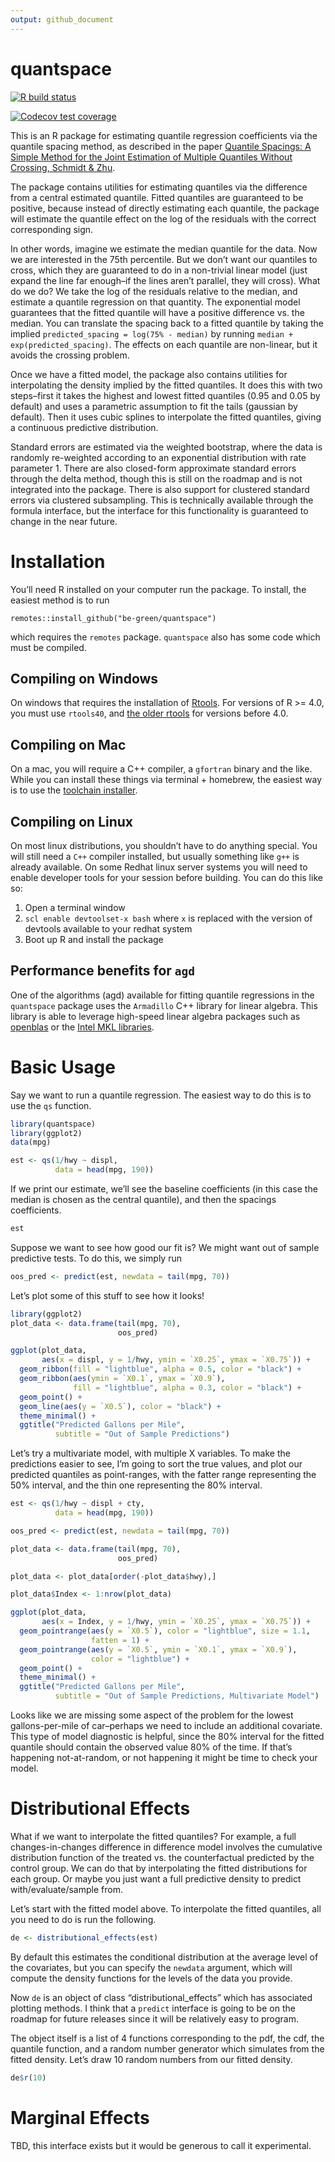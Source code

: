 ```yaml
---
output: github_document
---
```

# quantspace

<!-- badges: start -->
[![R build status](https://github.com/be-green/quantspace/workflows/R-CMD-check/badge.svg)](https://github.com/be-green/quantspace/actions)

[![Codecov test coverage](https://codecov.io/gh/be-green/quantspace/branch/master/graph/badge.svg)](https://codecov.io/gh/be-green/quantspace?branch=master)
<!-- badges: end -->

This is an R package for estimating quantile regression coefficients via the quantile spacing method, as described in the paper [Quantile Spacings: A Simple Method for the Joint Estimation of Multiple Quantiles Without Crossing, Schmidt & Zhu](https://papers.ssrn.com/sol3/papers.cfm?abstract_id=2220901).

The package contains utilities for estimating quantiles via the difference from a central estimated quantile. Fitted quantiles are guaranteed to be positive, because instead of directly estimating each quantile, the package will estimate the quantile effect on the log of the residuals with the correct corresponding sign.

In other words, imagine we estimate the median quantile for the data. Now we are interested in the 75th percentile. But we don't want our quantiles to cross, which they are guaranteed to do in a non-trivial linear model (just expand the line far enough--if the lines aren't parallel, they will cross). What do we do? We take the log of the residuals relative to the median, and estimate a quantile regression on that quantity. The exponential model guarantees that the fitted quantile will have a positive difference vs. the median. You can translate the spacing back to a fitted quantile by taking the implied `predicted_spacing = log(75% - median)` by running `median + exp(predicted_spacing)`. The effects on each quantile are non-linear, but it avoids the crossing problem.

Once we have a fitted model, the package also contains utilities for interpolating the density implied by the fitted quantiles. It does this with two steps--first it takes the highest and lowest fitted quantiles (0.95 and 0.05 by default) and uses a parametric assumption to fit the tails (gaussian by default). Then it uses cubic splines to interpolate the fitted quantiles, giving a continuous predictive distribution.

Standard errors are estimated via the weighted bootstrap, where the data is randomly re-weighted according to an exponential distribution with rate parameter 1. There are also closed-form approximate standard errors through the delta method, though this is still on the roadmap and is not integrated into the package. There is also support for clustered standard errors via clustered subsampling. This is technically available through the formula interface, but the interface for this functionality is guaranteed to change in the near future.

# Installation

You'll need R installed on your computer run the package. To install, the easiest method is to run 

```
remotes::install_github("be-green/quantspace")
```

which requires the `remotes` package. `quantspace` also has some code which must be compiled.

## Compiling on Windows

On windows that requires the installation of [Rtools](https://cran.r-project.org/bin/windows/Rtools/). For versions of R >= 4.0, you must use `rtools40`, and [the older rtools](https://cran.r-project.org/bin/windows/Rtools/history.html) for versions before 4.0. 

## Compiling on Mac
On a mac, you will require a C++ compiler, a `gfortran` binary and the like. While you can install these things via terminal + homebrew, the easiest way is to use the [toolchain installer](https://github.com/rmacoslib/r-macos-rtools#how-do-i-use-the-installer). 

## Compiling on Linux

On most linux distributions, you shouldn't have to do anything special. You will still need a `C++` compiler installed, but usually something like `g++` is already available. On some Redhat linux server systems you will need to enable developer tools for your session before building. You can do this like so:

1. Open a terminal window
2. `scl enable devtoolset-x bash` where `x` is replaced with the version of devtools available to your redhat system
3. Boot up R and install the package

## Performance benefits for `agd`

One of the algorithms (agd) available for fitting quantile regressions in the `quantspace` package uses the `Armadillo` C++ library for linear algebra. This library is able to leverage high-speed linear algebra packages such as [openblas](https://www.openblas.net/) or the [Intel MKL libraries](https://software.intel.com/content/www/us/en/develop/documentation/get-started-with-mkl-for-dpcpp/top.html).

# Basic Usage

Say we want to run a quantile regression. The easiest way to do this is to use the `qs` function.

```r
library(quantspace)
library(ggplot2)
data(mpg)

est <- qs(1/hwy ~ displ, 
          data = head(mpg, 190))
```

If we print our estimate, we'll see the baseline coefficients (in this case the median is chosen as the central quantile), and then the spacings coefficients. 

```r
est
```

Suppose we want to see how good our fit is? We might want out of sample predictive tests. To do this, we simply run

```r
oos_pred <- predict(est, newdata = tail(mpg, 70))
```

Let's plot some of this stuff to see how it looks!

```r
library(ggplot2)
plot_data <- data.frame(tail(mpg, 70),
                        oos_pred)

ggplot(plot_data, 
       aes(x = displ, y = 1/hwy, ymin = `X0.25`, ymax = `X0.75`)) +
  geom_ribbon(fill = "lightblue", alpha = 0.5, color = "black") +
  geom_ribbon(aes(ymin = `X0.1`, ymax = `X0.9`),
              fill = "lightblue", alpha = 0.3, color = "black") +
  geom_point() +
  geom_line(aes(y = `X0.5`), color = "black") +
  theme_minimal() +
  ggtitle("Predicted Gallons per Mile",
          subtitle = "Out of Sample Predictions")
```

Let's try a multivariate model, with multiple X variables. To make the predictions easier to see, I'm going to sort the true values, and plot our predicted quantiles as point-ranges, with the fatter range representing the 50% interval, and the thin one representing the 80% interval.

```r
est <- qs(1/hwy ~ displ + cty, 
          data = head(mpg, 190))

oos_pred <- predict(est, newdata = tail(mpg, 70))

plot_data <- data.frame(tail(mpg, 70),
                        oos_pred)

plot_data <- plot_data[order(-plot_data$hwy),]

plot_data$Index <- 1:nrow(plot_data)

ggplot(plot_data, 
       aes(x = Index, y = 1/hwy, ymin = `X0.25`, ymax = `X0.75`)) +
  geom_pointrange(aes(y = `X0.5`), color = "lightblue", size = 1.1,
                  fatten = 1) +
  geom_pointrange(aes(y = `X0.5`, ymin = `X0.1`, ymax = `X0.9`),
                  color = "lightblue") +
  geom_point() +
  theme_minimal() +
  ggtitle("Predicted Gallons per Mile",
          subtitle = "Out of Sample Predictions, Multivariate Model")
```

Looks like we are missing some aspect of the problem for the lowest gallons-per-mile of car--perhaps we need to include an additional covariate. This type of model diagnostic is helpful, since the 80% interval for the fitted quantile should contain the observed value 80% of the time. If that's happening not-at-random, or not happening it might be time to check your model.

# Distributional Effects

What if we want to interpolate the fitted quantiles? For example, a full changes-in-changes difference in difference model involves the cumulative distribution function of the treated vs. the counterfactual predicted by the control group. We can do that by interpolating the fitted distributions for each group. Or maybe you just want a full predictive density to predict with/evaluate/sample from. 

Let's start with the fitted model above. To interpolate the fitted quantiles, all you need to do is run the following.

```r
de <- distributional_effects(est)
```

By default this estimates the conditional distribution at the average level of the covariates, but you can specify the `newdata` argument, which will compute the density functions for the levels of the data you provide.

Now `de` is an object of class "distributional_effects" which has associated plotting methods. I think that a `predict` interface is going to be on the roadmap for future releases since it will be relatively easy to program.

The object itself is a list of 4 functions corresponding to the pdf, the cdf, the quantile function, and a random number generator which simulates from the fitted density. Let's draw 10 random numbers from our fitted density.

```r
de$r(10)
```

# Marginal Effects

TBD, this interface exists but it would be generous to call it experimental.
